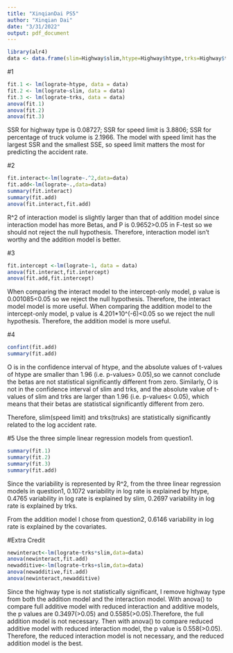 ```yaml
---
title: "XinqianDai PS5"
author: "Xinqian Dai"
date: "3/31/2022"
output: pdf_document
---
```


```r
library(alr4)
data <- data.frame(slim=Highway$slim,htype=Highway$htype,trks=Highway$trks,lograte=log(Highway$rate))
```

#1
```r
fit.1 <- lm(lograte~htype, data = data)
fit.2 <- lm(lograte~slim, data = data)
fit.3 <- lm(lograte~trks, data = data)
anova(fit.1)
anova(fit.2)
anova(fit.3)
```
SSR for highway type is 0.08727; SSR for speed limit is 3.8806; SSR for percentage of truck volume is 2.1966. 
The model with speed limit has the largest SSR and the smallest SSE, so speed limit matters the most for predicting the accident rate.

#2
```r
fit.interact<-lm(lograte~.^2,data=data)
fit.add<-lm(lograte~.,data=data)
summary(fit.interact)
summary(fit.add)
anova(fit.interact,fit.add)
```
R^2 of interaction model is slightly larger than that of addition model since interaction model has more Betas, and P is 0.9652>0.05 in F-test so we should not reject the null hypothesis. Therefore, interaction model isn't worthy and the addition model is better.


#3
```r
fit.intercept <-lm(lograte~1, data = data)
anova(fit.interact,fit.intercept)
anova(fit.add,fit.intercept)
```
When comparing the interact model to the intercept-only model, p value is 0.001085<0.05 so we reject the null hypothesis. Therefore, the interact model model is more useful.
When comparing the addition model to the intercept-only model, p value is 4.201*10^(-6)<0.05 so we reject the null hypothesis. Therefore, the addition model is more useful.

#4
```r
confint(fit.add)
summary(fit.add)
```
O is in the confidence interval of htype, and the absolute values of t-values of htype are smaller than 1.96 (i.e. p-values> 0.05),so we cannot conclude the betas are not statistical significantly different from zero. 
Similarly, O is not in the confidence interval of slim and trks, and the absolute value of t-values of slim and trks are larger than 1.96 (i.e. p-values< 0.05), which means that their betas are statistical significantly different from zero.

Therefore, slim(speed limit) and trks(truks) are statistically significantly related to the log accident rate.

#5
Use the three simple linear regression models from question1.
```r
summary(fit.1)
summary(fit.2)
summary(fit.3)
summary(fit.add)
```
Since the variability is represented by R^2,
from the three linear regression models in question1,
0.1072 variability in log rate is explained by htype,
0.4765 variability in log rate is explained by slim,
0.2697 variability in log rate is explained by trks.

From the addition model I chose from question2,
0.6146 variability in log rate is explained by the covariates.


#Extra Credit
```r
newinteract<-lm(lograte~trks*slim,data=data)
anova(newinteract,fit.add)
newadditive<-lm(lograte~trks+slim,data=data)
anova(newadditive,fit.add)
anova(newinteract,newadditive)
```
Since the highway type is not statistically significant, I remove highway type from both the addition model and the interaction model.
With anova() to compare full additive model with reduced interaction and additive models, the p values are 0.3497(>0.05) and 0.5585(>0.05).Therefore, the full addition model is not necessary.
Then with anova() to compare reduced additive model with reduced interaction model, the p value is 0.558(>0.05). Therefore, the reduced interaction model is not necessary, and the reduced addition model is the best.

